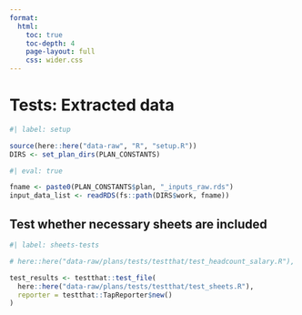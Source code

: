 ```yaml
---
format:
  html:
    toc: true
    toc-depth: 4
    page-layout: full
    css: wider.css
---    
```


# Tests: Extracted data

```r
#| label: setup

source(here::here("data-raw", "R", "setup.R"))
DIRS <- set_plan_dirs(PLAN_CONSTANTS)

```


```r
#| eval: true

fname <- paste0(PLAN_CONSTANTS$plan, "_inputs_raw.rds")
input_data_list <- readRDS(fs::path(DIRS$work, fname))

```


## Test whether necessary sheets are included

```r
#| label: sheets-tests

# here::here("data-raw/plans/tests/testthat/test_headcount_salary.R"),

test_results <- testthat::test_file(
  here::here("data-raw/plans/tests/testthat/test_sheets.R"),
  reporter = testthat::TapReporter$new()
)

```
